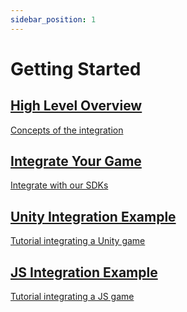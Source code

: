 ```yaml
---
sidebar_position: 1
---
```


# Getting Started

<div style={{
  display: "flex",
  flexDirection: "row",
  flexWrap: "wrap"
}}>
  <article class="col col--6 margin-bottom--lg">
      <a class="card padding--lg cardContainer_node_modules-@docusaurus-theme-classic-lib-theme-DocCard-styles-module" href="/docs/integration/high-level">
        <h2 class="text--truncate cardTitle_node_modules-@docusaurus-theme-classic-lib-theme-DocCard-styles-module">
           High Level Overview
        </h2>
        <p class="text--truncate cardDescription_node_modules-@docusaurus-theme-classic-lib-theme-DocCard-styles-module">
          Concepts of the integration
        </p>
      </a>
  </article>

  <article class="col col--6 margin-bottom--lg">
      <a class="card padding--lg cardContainer_node_modules-@docusaurus-theme-classic-lib-theme-DocCard-styles-module" href="/docs/integration/code-adaptions">
        <h2 class="text--truncate cardTitle_node_modules-@docusaurus-theme-classic-lib-theme-DocCard-styles-module">
          Integrate Your Game
        </h2>
        <p class="text--truncate cardDescription_node_modules-@docusaurus-theme-classic-lib-theme-DocCard-styles-module">
          Integrate with our SDKs
        </p>
      </a>
  </article>

  <article class="col col--6 margin-bottom--lg">
    <a class="card padding--lg cardContainer_node_modules-@docusaurus-theme-classic-lib-theme-DocCard-styles-module" href="/docs/integration/unity-example">
      <h2 class="text--truncate cardTitle_node_modules-@docusaurus-theme-classic-lib-theme-DocCard-styles-module">
        Unity Integration Example
      </h2>
      <p class="text--truncate cardDescription_node_modules-@docusaurus-theme-classic-lib-theme-DocCard-styles-module">
        Tutorial integrating a Unity game
      </p>
    </a>
  </article>

  <article class="col col--6 margin-bottom--lg">
    <a class="card padding--lg cardContainer_node_modules-@docusaurus-theme-classic-lib-theme-DocCard-styles-module" href="/docs/integration/js-example">
      <h2 class="text--truncate cardTitle_node_modules-@docusaurus-theme-classic-lib-theme-DocCard-styles-module">
        JS Integration Example
      </h2>
      <p class="text--truncate cardDescription_node_modules-@docusaurus-theme-classic-lib-theme-DocCard-styles-module">
          Tutorial integrating a JS game
      </p>
    </a>
  </article>
</div>

<!-- # Getting Started

Getting your game onto the Arcade and start making money with it is easy! Just follow the steps below to get your game integrated to the Ultimate Arcade!

## 0. Contact Us!

Drop us a line at support[at]ultimatearcade.io and tell us about your great game. We want to make sure that there are no game mechanics or obstacles that would prevent your game from being compatible with the Arcade before you integrate.

From there we'll setup the necessary paperwork and invite you to our developer Discord where you can get support anytime directly from the team that made the Arcade.

## 1. Review Supported Game Types

Figure out which category your game falls under in the [Supported Game Types](/docs/category/supported-game-types). Your game type determines how you will integrate our SDK.

## 2. Integrate the Game and Server SDKs

Integrating with the Arcade is as easy as adding a few API calls. Have a look at the [Integration Requirements](/docs/integration/integration-requirements) to get started, then follow the integration steps for your specific game type.

## 3. Submit Your Game for Review

The Ultimate Arcade team will review a final version of your game to be put on the Arcade. We will check for:

1. Proper integration
2. Game mechanics, quality, and performance
3. Bugs, abuse, and exploits

You will also be able to test your game end-to-end on our staging environment.

## 4. Add the Final Touches

Before we can launch the game we need assets for the Arcade like preview images and description texts. See the [Final Touches](/docs/integration/final-touches) section for more details.

## 5. Launch!

All the hard work is paying off and on a jointly agreed date, your game will be launched on the Arcade!

To celebrate, we'll hold a special tournament based on your game, and also send you some swag (location dependent). -->
